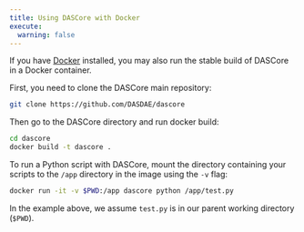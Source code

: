 ```yaml
---
title: Using DASCore with Docker
execute:
  warning: false
---
```


If you have [Docker](https://www.docker.com/) installed, you may also run the stable build of DASCore in a Docker container.

First, you need to clone the DASCore main repository:
```bash
git clone https://github.com/DASDAE/dascore
```

Then go to the DASCore directory and run docker build:
```bash
cd dascore
docker build -t dascore .
```

To run a Python script with DASCore, mount the directory containing your scripts to the `/app` directory in the image using the `-v` flag:

```bash
docker run -it -v $PWD:/app dascore python /app/test.py
```

In the example above, we assume `test.py` is in our parent working directory (`$PWD`).
